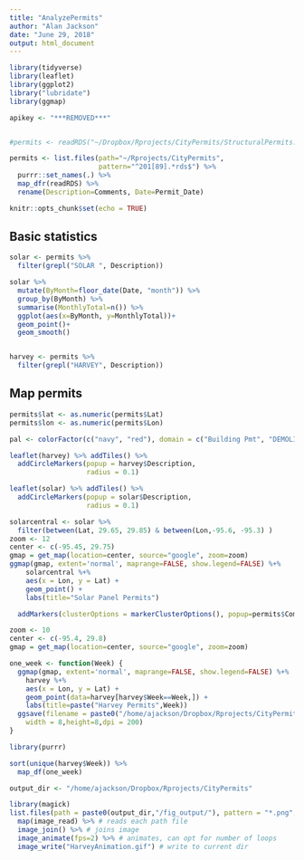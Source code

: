 ```yaml
---
title: "AnalyzePermits"
author: "Alan Jackson"
date: "June 29, 2018"
output: html_document
---
```


```r
library(tidyverse)
library(leaflet)
library(ggplot2)
library("lubridate")
library(ggmap)

apikey <- "***REMOVED***"


#permits <- readRDS("~/Dropbox/Rprojects/CityPermits/StructuralPermits.rds")

permits <- list.files(path="~/Rprojects/CityPermits",
                      pattern="^201[89].*rds$") %>%
  purrr::set_names(.) %>%
  map_dfr(readRDS) %>%
  rename(Description=Comments, Date=Permit_Date)

knitr::opts_chunk$set(echo = TRUE)
```

## Basic statistics


```r

solar <- permits %>% 
  filter(grepl("SOLAR ", Description))

solar %>%
  mutate(ByMonth=floor_date(Date, "month")) %>%
  group_by(ByMonth) %>%
  summarise(MonthlyTotal=n()) %>%
  ggplot(aes(x=ByMonth, y=MonthlyTotal))+
  geom_point()+
  geom_smooth()


harvey <- permits %>%
  filter(grepl("HARVEY", Description))

```

##  Map permits



```r

permits$lat <- as.numeric(permits$Lat)
permits$lon <- as.numeric(permits$Lon)

pal <- colorFactor(c("navy", "red"), domain = c("Building Pmt", "DEMOLITION"))

leaflet(harvey) %>% addTiles() %>%
  addCircleMarkers(popup = harvey$Description,
                   radius = 0.1)

leaflet(solar) %>% addTiles() %>%
  addCircleMarkers(popup = solar$Description,
                   radius = 0.1)

solarcentral <- solar %>%
  filter(between(Lat, 29.65, 29.85) & between(Lon,-95.6, -95.3) )
zoom <- 12
center <- c(-95.45, 29.75)
gmap = get_map(location=center, source="google", zoom=zoom)
ggmap(gmap, extent='normal', maprange=FALSE, show.legend=FALSE) %+%
    solarcentral %+%
    aes(x = Lon, y = Lat) +
    geom_point() +
    labs(title="Solar Panel Permits")

  addMarkers(clusterOptions = markerClusterOptions(), popup=permits$Comments)
```

```r

zoom <- 10
center <- c(-95.4, 29.8)
gmap = get_map(location=center, source="google", zoom=zoom)

one_week <- function(Week) {
  ggmap(gmap, extent='normal', maprange=FALSE, show.legend=FALSE) %+%
    harvey %+%
    aes(x = Lon, y = Lat) +
    geom_point(data=harvey[harvey$Week==Week,]) +
    labs(title=paste("Harvey Permits",Week))
  ggsave(filename = paste0("/home/ajackson/Dropbox/Rprojects/CityPermits/fig_output/harvey_",Week,".png"),
    width = 8,height=8,dpi = 200)
}

library(purrr)

sort(unique(harvey$Week)) %>%
  map_df(one_week)

output_dir <- "/home/ajackson/Dropbox/Rprojects/CityPermits"

library(magick)
list.files(path = paste0(output_dir,"/fig_output/"), pattern = "*.png", full.names = T) %>%
  map(image_read) %>% # reads each path file
  image_join() %>% # joins image
  image_animate(fps=2) %>% # animates, can opt for number of loops
  image_write("HarveyAnimation.gif") # write to current dir


```

